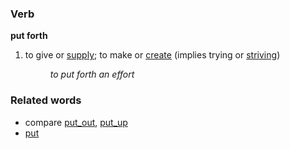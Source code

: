 === Verb ===

'''put forth'''
# to give or [[supply]]; to make or [[create]] (implies trying or [[strive|striving]])
#:''to put forth an effort''

=== Related words ===
* compare [[put_out]], [[put_up]]
*[[put]]